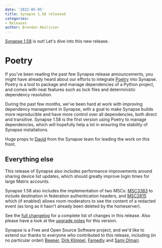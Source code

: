 ```yaml
---
date: '2022-05-05'
title: Synapse 1.58 released
categories:
- Releases
author: Brendan Abolivier
---
```


[Synapse 1.58](https://github.com/matrix-org/synapse/releases/tag/v1.58.0) is
out! Let's dive into this new release.

# Poetry

If you've been reading the past few Synapse release announcements, you might
have already heard about our efforts to integrate
[Poetry](https://python-poetry.org/) into Synapse. Poetry is a tool to package
and manage dependencies of a Python project, and comes with neat features such
as lock files and deterministic dependency resolution.

During the past few months, we've been hard at work with improving dependency
management in Synapse, with a goal to make Synapse builds more reproducible and
have more control over all dependencies, both direct and transitive. Synapse
1.58 is the first version using Poetry to manage dependencies, which will
hopefully help a lot in ensuring the stability of Synapse installations.

Huge props to [David](https://github.com/DMRobertson) from the Synapse team for
leading the work on this front.

## Everything else

This release of Synapse also includes performance improvements around sharing
device list updates, which should greatly improve login times for large Matrix
accounts.

Synapse 1.58 also includes the implementation of two MSCs:
[MSC3383](https://github.com/matrix-org/matrix-spec-proposals/pull/3383) to
include destination in federation authentication headers, and
[MSC2815](https://github.com/matrix-org/matrix-spec-proposals/pull/2815) which
(if enabled) allows room moderators to see the content of a redacted event (as
long as it hasn't already been deleted by the homeserver).

See the [full
changelog](https://github.com/matrix-org/synapse/releases/tag/v1.58.0) for a
complete list of changes in this release. Also please have a look at the
[upgrade
notes](https://matrix-org.github.io/synapse/v1.58/upgrade#upgrading-to-v1580)
for this version.

Synapse is a Free and Open Source Software project, and we'd like to extend our
thanks to everyone who contributed to this release, including (in no particular
order) [Beeper](https://www.beeper.com/), [Dirk
Klimpel](https://github.com/dklimpel), [Famedly](https://famedly.com/) and
[Sami Olmari](https://github.com/olmari).
